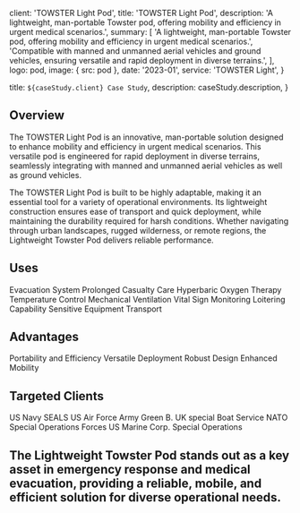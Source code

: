 

  client: 'TOWSTER Light Pod',
  title: 'TOWSTER Light Pod',
  description:
    'A lightweight, man-portable Towster pod, offering mobility and efficiency in urgent medical scenarios.',
  summary: [
    'A lightweight, man-portable Towster pod, offering mobility and efficiency in urgent medical scenarios.',
    'Compatible with manned and unmanned aerial vehicles and ground vehicles, ensuring versatile and rapid deployment in diverse terrains.',
  ],
  logo: pod,
  image: { src: pod },
  date: '2023-01',
  service: 'TOWSTER Light',
}

  title: `${caseStudy.client} Case Study`,
  description: caseStudy.description,
}

## Overview

The TOWSTER Light Pod is an innovative, man-portable solution designed to enhance mobility and efficiency in urgent medical scenarios. This versatile pod is engineered for rapid deployment in diverse terrains, seamlessly integrating with manned and unmanned aerial vehicles as well as ground vehicles.

The TOWSTER Light Pod is built to be highly adaptable, making it an essential tool for a variety of operational environments. Its lightweight construction ensures ease of transport and quick deployment, while maintaining the durability required for harsh conditions. Whether navigating through urban landscapes, rugged wilderness, or remote regions, the Lightweight Towster Pod delivers reliable performance.

## Uses

<TagList>
  <TagListItem>Evacuation System</TagListItem>
  <TagListItem>Prolonged Casualty Care</TagListItem>
  <TagListItem>Hyperbaric Oxygen Therapy</TagListItem>
  <TagListItem>Temperature Control</TagListItem>
  <TagListItem>Mechanical Ventilation</TagListItem>
  <TagListItem>Vital Sign Monitoring</TagListItem>
  <TagListItem>Loitering Capability</TagListItem>
  <TagListItem>Sensitive Equipment Transport</TagListItem>
</TagList>

## Advantages

<TagList>
  <TagListItem>Portability and Efficiency</TagListItem>
  <TagListItem>Versatile Deployment</TagListItem>
  <TagListItem>Robust Design</TagListItem>
  <TagListItem>Enhanced Mobility</TagListItem>
</TagList>

## Targeted Clients

<TagList>
  <TagListItem>US Navy</TagListItem>
  <TagListItem>SEALS</TagListItem>
  <TagListItem>US Air Force</TagListItem>
  <TagListItem>Army Green B.</TagListItem>
  <TagListItem>UK special Boat Service</TagListItem>
  <TagListItem>NATO Special Operations Forces</TagListItem>
  <TagListItem>US Marine Corp. Special Operations</TagListItem>
</TagList>

## The Lightweight Towster Pod stands out as a key asset in emergency response and medical evacuation, providing a reliable, mobile, and efficient solution for diverse operational needs.